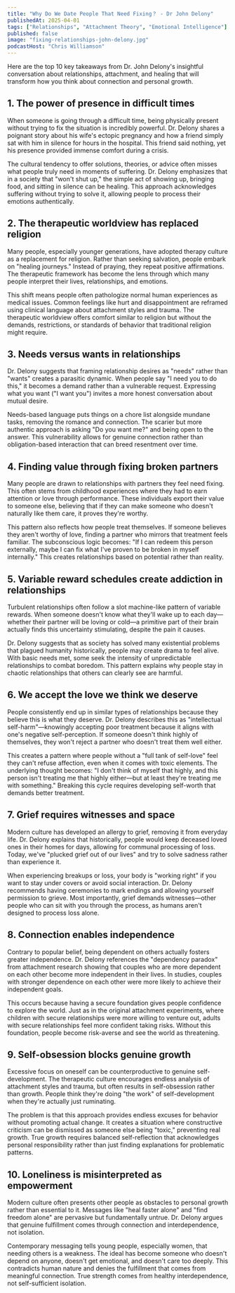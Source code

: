 ```yaml
---
title: "Why Do We Date People That Need Fixing？ - Dr John Delony"
publishedAt: 2025-04-01
tags: ["Relationships", "Attachment Theory", "Emotional Intelligence"]
published: false
image: "fixing-relationships-john-delony.jpg"
podcastHost: "Chris Williamson"
---
```



<PodcastSummaryPageLayout frontmatter={frontmatter}>
Here are the top 10 key takeaways from Dr. John Delony's insightful conversation about relationships, attachment, and healing that will transform how you think about connection and personal growth.

## 1. The power of presence in difficult times

When someone is going through a difficult time, being physically present without trying to fix the situation is incredibly powerful. Dr. Delony shares a poignant story about his wife's ectopic pregnancy and how a friend simply sat with him in silence for hours in the hospital. This friend said nothing, yet his presence provided immense comfort during a crisis.

The cultural tendency to offer solutions, theories, or advice often misses what people truly need in moments of suffering. Dr. Delony emphasizes that in a society that "won't shut up," the simple act of showing up, bringing food, and sitting in silence can be healing. This approach acknowledges suffering without trying to solve it, allowing people to process their emotions authentically.

## 2. The therapeutic worldview has replaced religion

Many people, especially younger generations, have adopted therapy culture as a replacement for religion. Rather than seeking salvation, people embark on "healing journeys." Instead of praying, they repeat positive affirmations. The therapeutic framework has become the lens through which many people interpret their lives, relationships, and emotions.

This shift means people often pathologize normal human experiences as medical issues. Common feelings like hurt and disappointment are reframed using clinical language about attachment styles and trauma. The therapeutic worldview offers comfort similar to religion but without the demands, restrictions, or standards of behavior that traditional religion might require.

## 3. Needs versus wants in relationships

Dr. Delony suggests that framing relationship desires as "needs" rather than "wants" creates a parasitic dynamic. When people say "I need you to do this," it becomes a demand rather than a vulnerable request. Expressing what you want ("I want you") invites a more honest conversation about mutual desire.

Needs-based language puts things on a chore list alongside mundane tasks, removing the romance and connection. The scarier but more authentic approach is asking "Do you want me?" and being open to the answer. This vulnerability allows for genuine connection rather than obligation-based interaction that can breed resentment over time.

## 4. Finding value through fixing broken partners

Many people are drawn to relationships with partners they feel need fixing. This often stems from childhood experiences where they had to earn attention or love through performance. These individuals export their value to someone else, believing that if they can make someone who doesn't naturally like them care, it proves they're worthy.

This pattern also reflects how people treat themselves. If someone believes they aren't worthy of love, finding a partner who mirrors that treatment feels familiar. The subconscious logic becomes: "If I can redeem this person externally, maybe I can fix what I've proven to be broken in myself internally." This creates relationships based on potential rather than reality.

## 5. Variable reward schedules create addiction in relationships

Turbulent relationships often follow a slot machine-like pattern of variable rewards. When someone doesn't know what they'll wake up to each day—whether their partner will be loving or cold—a primitive part of their brain actually finds this uncertainty stimulating, despite the pain it causes.

Dr. Delony suggests that as society has solved many existential problems that plagued humanity historically, people may create drama to feel alive. With basic needs met, some seek the intensity of unpredictable relationships to combat boredom. This pattern explains why people stay in chaotic relationships that others can clearly see are harmful.

## 6. We accept the love we think we deserve

People consistently end up in similar types of relationships because they believe this is what they deserve. Dr. Delony describes this as "intellectual self-harm"—knowingly accepting poor treatment because it aligns with one's negative self-perception. If someone doesn't think highly of themselves, they won't reject a partner who doesn't treat them well either.

This creates a pattern where people without a "full tank of self-love" feel they can't refuse affection, even when it comes with toxic elements. The underlying thought becomes: "I don't think of myself that highly, and this person isn't treating me that highly either—but at least they're treating me with something." Breaking this cycle requires developing self-worth that demands better treatment.

## 7. Grief requires witnesses and space

Modern culture has developed an allergy to grief, removing it from everyday life. Dr. Delony explains that historically, people would keep deceased loved ones in their homes for days, allowing for communal processing of loss. Today, we've "plucked grief out of our lives" and try to solve sadness rather than experience it.

When experiencing breakups or loss, your body is "working right" if you want to stay under covers or avoid social interaction. Dr. Delony recommends having ceremonies to mark endings and allowing yourself permission to grieve. Most importantly, grief demands witnesses—other people who can sit with you through the process, as humans aren't designed to process loss alone.

## 8. Connection enables independence

Contrary to popular belief, being dependent on others actually fosters greater independence. Dr. Delony references the "dependency paradox" from attachment research showing that couples who are more dependent on each other become more independent in their lives. In studies, couples with stronger dependence on each other were more likely to achieve their independent goals.

This occurs because having a secure foundation gives people confidence to explore the world. Just as in the original attachment experiments, where children with secure relationships were more willing to venture out, adults with secure relationships feel more confident taking risks. Without this foundation, people become risk-averse and see the world as threatening.

## 9. Self-obsession blocks genuine growth

Excessive focus on oneself can be counterproductive to genuine self-development. The therapeutic culture encourages endless analysis of attachment styles and trauma, but often results in self-obsession rather than growth. People think they're doing "the work" of self-development when they're actually just ruminating.

The problem is that this approach provides endless excuses for behavior without promoting actual change. It creates a situation where constructive criticism can be dismissed as someone else being "toxic," preventing real growth. True growth requires balanced self-reflection that acknowledges personal responsibility rather than just finding explanations for problematic patterns.

## 10. Loneliness is misinterpreted as empowerment

Modern culture often presents other people as obstacles to personal growth rather than essential to it. Messages like "heal faster alone" and "find freedom alone" are pervasive but fundamentally untrue. Dr. Delony argues that genuine fulfillment comes through connection and interdependence, not isolation.

Contemporary messaging tells young people, especially women, that needing others is a weakness. The ideal has become someone who doesn't depend on anyone, doesn't get emotional, and doesn't care too deeply. This contradicts human nature and denies the fulfillment that comes from meaningful connection. True strength comes from healthy interdependence, not self-sufficient isolation.

</PodcastSummaryPageLayout>
